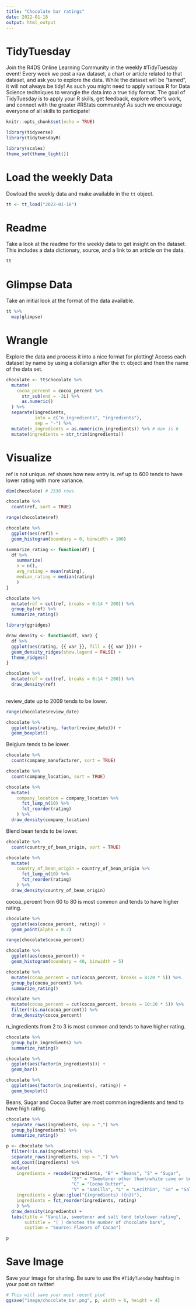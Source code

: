 ```yaml
---
title: "Chocolate bar ratings"
date: 2022-01-18
output: html_output
---
```


# TidyTuesday

Join the R4DS Online Learning Community in the weekly #TidyTuesday event!
Every week we post a raw dataset, a chart or article related to that dataset, and ask you to explore the data.
While the dataset will be “tamed”, it will not always be tidy! As such you might need to apply various R for Data Science techniques to wrangle the data into a true tidy format.
The goal of TidyTuesday is to apply your R skills, get feedback, explore other’s work, and connect with the greater #RStats community!
As such we encourage everyone of all skills to participate!

```r

knitr::opts_chunk$set(echo = TRUE)

library(tidyverse)
library(tidytuesdayR)

library(scales)
theme_set(theme_light())

```

# Load the weekly Data

Dowload the weekly data and make available in the `tt` object.

```r

tt <- tt_load("2022-01-18")

```


# Readme

Take a look at the readme for the weekly data to get insight on the dataset.
This includes a data dictionary, source, and a link to an article on the data.

```r

tt

```


# Glimpse Data

Take an initial look at the format of the data available.

```r

tt %>% 
  map(glimpse)

```

# Wrangle

Explore the data and process it into a nice format for plotting! Access each dataset by name by using a dollarsign after the `tt` object and then the name of the data set.

```r

chocolate <- tt$chocolate %>% 
  mutate(
    cocoa_percent = cocoa_percent %>% 
      str_sub(end = -2L) %>% 
      as.numeric()
  ) %>% 
  separate(ingredients, 
           into = c("n_ingredients", "ingredients"),
           sep = "-") %>% 
  mutate(n_ingredients = as.numeric(n_ingredients)) %>% # max is 6
  mutate(ingredients = str_trim(ingredients))

```


# Visualize

ref is not unique. ref shows how new entry is.
ref up to 600 tends to have lower rating with more variance. 

```r

dim(chocolate) # 2530 rows

chocolate %>% 
  count(ref, sort = TRUE)

range(chocolate$ref)

chocolate %>% 
  ggplot(aes(ref)) +
  geom_histogram(boundary = 0, binwidth = 100)

summarize_rating <- function(df) {
  df %>% 
    summarize(
    n = n(),
    avg_rating = mean(rating),
    median_rating = median(rating)
    )
}

chocolate %>% 
  mutate(ref = cut(ref, breaks = 0:14 * 200)) %>% 
  group_by(ref) %>% 
  summarize_rating()

library(ggridges)

draw_density <- function(df, var) {
  df %>% 
  ggplot(aes(rating, {{ var }}, fill = {{ var }})) +
  geom_density_ridges(show.legend = FALSE) +
  theme_ridges()
}

chocolate %>% 
  mutate(ref = cut(ref, breaks = 0:14 * 200)) %>% 
  draw_density(ref)
  
```

review_date up to 2009 tends to be lower.

```r

range(chocolate$review_date)

chocolate %>% 
  ggplot(aes(rating, factor(review_date))) +
  geom_boxplot()

```

Belgium tends to be lower.

```r

chocolate %>% 
  count(company_manufacturer, sort = TRUE)

chocolate %>% 
  count(company_location, sort = TRUE)

chocolate %>% 
  mutate(
    company_location = company_location %>% 
      fct_lump_n(10) %>% 
      fct_reorder(rating)
    ) %>% 
  draw_density(company_location)

```

Blend bean tends to be lower.

```r

chocolate %>% 
  count(country_of_bean_origin, sort = TRUE)

chocolate %>% 
  mutate(
    country_of_bean_origin = country_of_bean_origin %>% 
      fct_lump_n(10) %>% 
      fct_reorder(rating)
    ) %>% 
  draw_density(country_of_bean_origin)

```

cocoa_percent from 60 to 80 is most common and tends to have higher rating.

```r

chocolate %>% 
  ggplot(aes(cocoa_percent, rating)) +
  geom_point(alpha = 0.2)

range(chocolate$cocoa_percent)

chocolate %>% 
  ggplot(aes(cocoa_percent)) +
  geom_histogram(boundary = 40, binwidth = 5)

chocolate %>% 
  mutate(cocoa_percent = cut(cocoa_percent, breaks = 8:20 * 5)) %>% 
  group_by(cocoa_percent) %>% 
  summarize_rating()

chocolate %>% 
  mutate(cocoa_percent = cut(cocoa_percent, breaks = 10:20 * 5)) %>% 
  filter(!is.na(cocoa_percent)) %>% 
  draw_density(cocoa_percent)

```

n_ingredients from 2 to 3 is most common and tends to have higher rating.

```r

chocolate %>% 
  group_by(n_ingredients) %>% 
  summarize_rating()

chocolate %>% 
  ggplot(aes(factor(n_ingredients))) +
  geom_bar()

chocolate %>% 
  ggplot(aes(factor(n_ingredients), rating)) +
  geom_boxplot()

```

Beans, Sugar and Cocoa Butter are most common ingredients and tend to have high rating.

```r

chocolate %>% 
  separate_rows(ingredients, sep = ",") %>% 
  group_by(ingredients) %>% 
  summarize_rating()

p <- chocolate %>% 
  filter(!is.na(ingredients)) %>% 
  separate_rows(ingredients, sep = ",") %>% 
  add_count(ingredients) %>% 
  mutate(
    ingredients = recode(ingredients, "B" = "Beans", "S" = "Sugar", 
                         "S*" = "Sweetener other than\nwhite cane or beet sugar",
                         "C" = "Cocoa Butter",
                         "V" = "Vanilla", "L" = "Lecithin", "Sa" = "Salt"),
    ingredients = glue::glue("{ingredients} ({n})"),
    ingredients = fct_reorder(ingredients, rating)
    ) %>% 
  draw_density(ingredients) +
  labs(title = "Vanilla, sweetener and salt tend to\nlower rating",
       subtitle = "( ) denotes the number of chocolate bars",
       caption = "Source: Flavors of Cacao")

p

```


# Save Image

Save your image for sharing. Be sure to use the `#TidyTuesday` hashtag in your post on twitter! 

```r

# This will save your most recent plot
ggsave("image/chocolate_bar.png", p, width = 6, height = 4)

```
